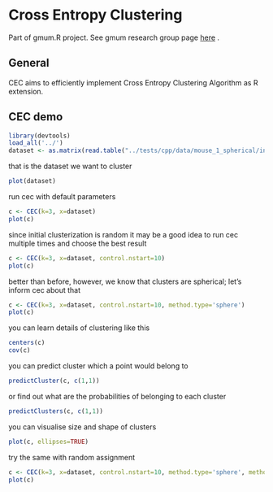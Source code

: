 Cross Entropy Clustering
========================================================

Part of gmum.R project. See gmum research group page [here](http://gmum.ii.uj.edu.pl) .

General
------

CEC aims to efficiently implement Cross Entropy Clustering Algorithm as R extension.

CEC demo
------

```r
library(devtools)
load_all('../')
dataset <- as.matrix(read.table("../tests/cpp/data/mouse_1_spherical/input.txt"))
```
that is the dataset we want to cluster
```r
plot(dataset)
```

run cec with default parameters

```r
c <- CEC(k=3, x=dataset)
plot(c)
```

since initial clusterization is random it may be a good idea to run cec multiple times and choose the best result

```r
c <- CEC(k=3, x=dataset, control.nstart=10)
plot(c)
```

better than before, however, we know that clusters are spherical; let's inform cec about that

```r
c <- CEC(k=3, x=dataset, control.nstart=10, method.type='sphere')
plot(c)
```

you can learn details of clustering like this

```r
centers(c)
cov(c)
```

you can predict cluster which a point would belong to

```r
predictCluster(c, c(1,1))
```

or find out what are the probabilities of belonging to each cluster

```r
predictClusters(c, c(1,1))
```

you can visualise size and shape of clusters

```r
plot(c, ellipses=TRUE)
```

try the same with random assignment

```r
c <- CEC(k=3, x=dataset, control.nstart=10, method.type='sphere', method.init='random')
plot(c)
```